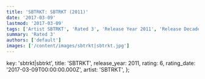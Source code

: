 ```yaml
---
title: 'SBTRKT: SBTRKT (2011)'
date: '2017-03-09'
lastmod: '2017-03-09'
tags: ['Artist SBTRKT', 'Rated 3', 'Release Year 2011', 'Release Decade 2010']
summary: 'Rated 3'
authors: ['default']
images: ['/content/images/sbtrkt|sbtrkt.jpg']
---
```


  key: 'sbtrkt|sbtrkt',
  title: 'SBTRKT',
  release_year: 2011,
  rating: 6,
  rating_date: '2017-03-09T00:00:00.000Z',
  artist: 'SBTRKT',
};

<MusicRating data={data} />

